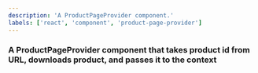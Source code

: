 ```yaml
---
description: 'A ProductPageProvider component.'
labels: ['react', 'component', 'product-page-provider']
---
```


### A ProductPageProvider component that takes product id from URL, downloads product, and passes it to the context
